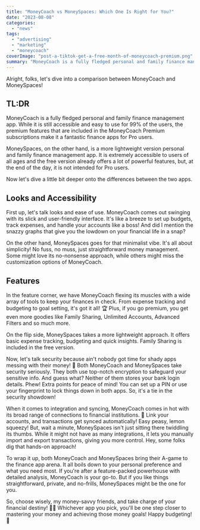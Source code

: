 ```yaml
---
title: "MoneyCoach vs MoneySpaces: Which One Is Right for You?"
date: "2023-08-08"
categories: 
  - "news"
tags: 
  - "advertising"
  - "marketing"
  - "moneycoach"
coverImage: "post-a-tiktok-get-a-free-month-of-moneycoach-premium.png"
summary: "MoneyCoach is a fully fledged personal and family finance management app. While it is still accessible and easy to use for 99% of the users, the premium features that are included in the MoneyCoach Premium subscriptions make it a fantastic finance apps for Pro users. MoneySpaces, on the other hand, is a more lightweight version personal and family finance management app. It is extremely accessible to users of all ages and the free version already offers a lot of powerful features, but, at the end of the day, it is not intended for Pro users."
---
```

Alright, folks, let's dive into a comparison between MoneyCoach and MoneySpaces!

## TL:DR
MoneyCoach is a fully fledged personal and family finance management app. While it is still accessible and easy to use for 99% of the users, the premium features that are included in the MoneyCoach Premium subscriptions make it a fantastic finance apps for Pro users. 

MoneySpaces, on the other hand, is a more lightweight version personal and family finance management app. It is extremely accessible to users of all ages and the free version already offers a lot of powerful features, but, at the end of the day, it is not intended for Pro users.

Now let's dive a little bit deeper onto the differences between the two apps.

## Looks and Accessibility

First up, let's talk looks and ease of use. MoneyCoach comes out swinging with its slick and user-friendly interface. It's like a breeze to set up budgets, track expenses, and handle your accounts like a boss! And did I mention the snazzy graphs that give you the lowdown on your financial life in a snap?

On the other hand, MoneySpaces goes for that minimalist vibe. It's all about simplicity! No fuss, no muss, just straightforward money management. Some might love its no-nonsense approach, while others might miss the customization options of MoneyCoach.

## Features

In the feature corner, we have MoneyCoach flexing its muscles with a wide array of tools to keep your finances in check. From expense tracking and budgeting to goal setting, it's got it all! 🏆 Plus, if you go premium, you get even more goodies like Family Sharing, Unlimited Accounts, Advanced Filters and so much more.

On the flip side, MoneySpaces takes a more lightweight approach. It offers basic expense tracking, budgeting and quick insights. Family Sharing is included in the free version.

Now, let's talk security because ain't nobody got time for shady apps messing with their money! 💸 Both MoneyCoach and MoneySpaces take security seriously. They both use top-notch encryption to safeguard your sensitive info. And guess what? Neither of them stores your bank login details. Phew! Extra points for peace of mind! You can set up a PIN or use your fingerprint to lock things down in both apps. So, it's a tie in the security showdown!

When it comes to integration and syncing, MoneyCoach comes in hot with its broad range of connections to financial institutions. 🏦 Link your accounts, and transactions get synced automatically! Easy peasy, lemon squeezy! But, wait a minute, MoneySpaces isn't just sitting there twiddling its thumbs. While it might not have as many integrations, it lets you manually import and export transactions, giving you more control. Hey, some folks dig that hands-on approach!

To wrap it up, both MoneyCoach and MoneySpaces bring their A-game to the finance app arena. It all boils down to your personal preference and what you need most. If you're after a feature-packed powerhouse with detailed analysis, MoneyCoach is your go-to. But if you like things straightforward, private, and no-frills, MoneySpaces might be the one for you.

So, choose wisely, my money-savvy friends, and take charge of your financial destiny! 💪💵 Whichever app you pick, you'll be one step closer to mastering your money and achieving those money goals! Happy budgeting! 🎉